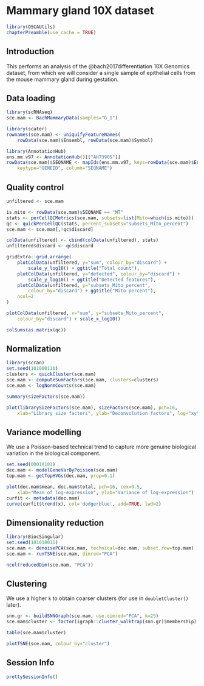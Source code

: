 # Mammary gland 10X dataset

```r
library(OSCAUtils)
chapterPreamble(use_cache = TRUE)
```

## Introduction

This performs an analysis of the @bach2017differentiation 10X Genomics dataset,
from which we will consider a single sample of epithelial cells from the mouse mammary gland during gestation.

## Data loading

```r
library(scRNAseq)
sce.mam <- BachMammaryData(samples="G_1")
```

```r
library(scater)
rownames(sce.mam) <- uniquifyFeatureNames(
    rowData(sce.mam)$Ensembl, rowData(sce.mam)$Symbol)

library(AnnotationHub)
ens.mm.v97 <- AnnotationHub()[["AH73905"]]
rowData(sce.mam)$SEQNAME <- mapIds(ens.mm.v97, keys=rowData(sce.mam)$Ensembl,
    keytype="GENEID", column="SEQNAME")
```

## Quality control

```r
unfiltered <- sce.mam
```

```r
is.mito <- rowData(sce.mam)$SEQNAME == "MT"
stats <- perCellQCMetrics(sce.mam, subsets=list(Mito=which(is.mito)))
qc <- quickPerCellQC(stats, percent_subsets="subsets_Mito_percent")
sce.mam <- sce.mam[,!qc$discard]
```

```r
colData(unfiltered) <- cbind(colData(unfiltered), stats)
unfiltered$discard <- qc$discard

gridExtra::grid.arrange(
    plotColData(unfiltered, y="sum", colour_by="discard") + 
        scale_y_log10() + ggtitle("Total count"),
    plotColData(unfiltered, y="detected", colour_by="discard") + 
        scale_y_log10() + ggtitle("Detected features"),
    plotColData(unfiltered, y="subsets_Mito_percent", 
        colour_by="discard") + ggtitle("Mito percent"),
    ncol=2
)
```

```r
plotColData(unfiltered, x="sum", y="subsets_Mito_percent", 
    colour_by="discard") + scale_x_log10()
```

```r
colSums(as.matrix(qc))
```

## Normalization 

```r
library(scran)
set.seed(101000110)
clusters <- quickCluster(sce.mam)
sce.mam <- computeSumFactors(sce.mam, clusters=clusters)
sce.mam <- logNormCounts(sce.mam)
```

```r
summary(sizeFactors(sce.mam))
```

```r
plot(librarySizeFactors(sce.mam), sizeFactors(sce.mam), pch=16,
    xlab="Library size factors", ylab="Deconvolution factors", log="xy")
```

## Variance modelling

We use a Poisson-based technical trend to capture more genuine biological variation in the biological component.

```r
set.seed(00010101)
dec.mam <- modelGeneVarByPoisson(sce.mam)
top.mam <- getTopHVGs(dec.mam, prop=0.1)
```

```r
plot(dec.mam$mean, dec.mam$total, pch=16, cex=0.5,
    xlab="Mean of log-expression", ylab="Variance of log-expression")
curfit <- metadata(dec.mam)
curve(curfit$trend(x), col='dodgerblue', add=TRUE, lwd=2)
```

## Dimensionality reduction

```r
library(BiocSingular)
set.seed(101010011)
sce.mam <- denoisePCA(sce.mam, technical=dec.mam, subset.row=top.mam)
sce.mam <- runTSNE(sce.mam, dimred="PCA")
```

```r
ncol(reducedDim(sce.mam, "PCA"))
```

## Clustering 

We use a higher `k` to obtain coarser clusters (for use in `doubletCluster()` later).

```r
snn.gr <- buildSNNGraph(sce.mam, use.dimred="PCA", k=25)
sce.mam$cluster <- factor(igraph::cluster_walktrap(snn.gr)$membership)
```

```r
table(sce.mam$cluster)
```

```r
plotTSNE(sce.mam, colour_by="cluster")
```

## Session Info {-}

```r
prettySessionInfo()
```
